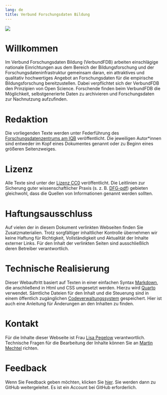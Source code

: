 ```yaml
---
lang: de
title: Verbund Forschungsdaten Bildung
---
```

![](Logo_VerbundFDB_rgb.jpg)

# Willkommen

Im Verbund Forschungsdaten Bildung (VerbundFDB) arbeiten einschlägige nationale Einrichtungen aus dem Bereich der Bildungsforschung und der Forschungsdateninfrastruktur gemeinsam daran, ein attraktives und qualitativ hochwertiges Angebot an Forschungsdaten für die empirische Bildungsforschung bereitzustellen. Dabei verpflichtet sich der VerbundFDB den Prinzipien von Open Science. Forschende finden beim VerbundFDB die Möglichkeit, selbstgenerierte Daten zu archivieren und Forschungsdaten zur Nachnutzung aufzufinden.

# Redaktion
Die vorliegenden Texte werden unter Federführung des [Forschungsdatenzentrums am IQB](https://www.iqb.hu-berlin.de/fdz) veröffentlicht. Die jeweiligen Autor\*innen sind entweder im Kopf eines Dokumentes genannt oder zu Beginn eines größeren Seitenzweiges.

# Lizenz
Alle Texte sind unter der [Lizenz CC0](https://open-educational-resources.de/was-die-cc0-freigabe-bedeutet-und-welche-moeglichkeiten-sie-eroeffnen/) veröffentlicht. Die Leitlinien zur Sicherung guter wissenschaftlicher Praxis (s. z. B. [DFG-pdf](https://www.dfg.de/resource/blob/173732/4166759430af8dc2256f0fa54e009f03/kodex-gwp-data.pdf)) gebieten gleichwohl, dass die Quellen von Informationen genannt werden sollten.

# Haftungsausschluss

Auf vielen der in diesem Dokument verlinkten Webseiten finden Sie Zusatzmaterialien. Trotz sorgfältiger inhaltlicher Kontrolle übernehmen wir keine Haftung für Richtigkeit, Vollständigkeit und Aktualität der Inhalte externer Links. Für den Inhalt der verlinkten Seiten sind ausschließlich deren Betreiber verantwortlich.

# Technische Realisierung

Dieser Webauftritt basiert auf Texten in einer einfachen Syntax [Markdown](https://markdown.de/), die anschließend in Html und CSS umgesetzt werden. Hierzu wird [Quarto](https://quarto.org/) verwendet. Sämtliche Dateien für den Inhalt und die Steuerung sind in einem öffentlich zugänglichen [Codeverwaltungssystem](https://github.com/iqb-berlin/vera-info) gespeichert. Hier ist auch eine Anleitung für Änderungen an den Inhalten zu finden.

# Kontakt

Für die Inhalte dieser Webseite ist Frau [Lisa Pegelow](https://www.iqb.hu-berlin.de/institut/staff/?pg=c057) verantwortlich. Technische Fragen für die Bearbeitung der Inhalte können Sie an [Martin Mechtel](mailto:mechtel@iqb.hu-berlin.de) richten.

# Feedback

Wenn Sie Feedback geben möchten, klicken Sie [hier](https://github.com/iqb-vocabs/vfdb-info/issues/new). Sie werden dann zu GitHub weitergeleitet. Es ist ein Account bei GitHub erforderlich.
